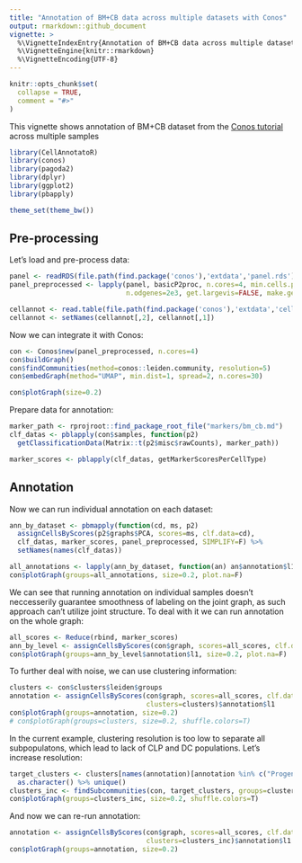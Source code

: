 ```yaml
---
title: "Annotation of BM+CB data across multiple datasets with Conos"
output: rmarkdown::github_document
vignette: >
  %\VignetteIndexEntry{Annotation of BM+CB data across multiple datasets with Conos}
  %\VignetteEngine{knitr::rmarkdown}
  %\VignetteEncoding{UTF-8}
---
```


```r
knitr::opts_chunk$set(
  collapse = TRUE,
  comment = "#>"
)
```

This vignette shows annotation of BM+CB dataset from the [Conos tutorial](https://github.com/hms-dbmi/conos/blob/master/vignettes/walkthrough.md) across multiple samples

```r
library(CellAnnotatoR)
library(conos)
library(pagoda2)
library(dplyr)
library(ggplot2)
library(pbapply)

theme_set(theme_bw())
```

## Pre-processing

Let's load and pre-process data:

```r
panel <- readRDS(file.path(find.package('conos'),'extdata','panel.rds'))
panel_preprocessed <- lapply(panel, basicP2proc, n.cores=4, min.cells.per.gene=0, 
                             n.odgenes=2e3, get.largevis=FALSE, make.geneknn=FALSE)
```

```r
cellannot <- read.table(file.path(find.package('conos'),'extdata','cellannot.txt'),header=F,sep='\t')
cellannot <- setNames(cellannot[,2], cellannot[,1])
```

Now we can integrate it with Conos:

```r
con <- Conos$new(panel_preprocessed, n.cores=4)
con$buildGraph()
con$findCommunities(method=conos::leiden.community, resolution=5)
con$embedGraph(method="UMAP", min.dist=1, spread=2, n.cores=30)

con$plotGraph(size=0.2)
```

Prepare data for annotation:

```r
marker_path <- rprojroot::find_package_root_file("markers/bm_cb.md")
clf_datas <- pblapply(con$samples, function(p2) 
  getClassificationData(Matrix::t(p2$misc$rawCounts), marker_path))

marker_scores <- pblapply(clf_datas, getMarkerScoresPerCellType)
```

## Annotation

Now we can run individual annotation on each dataset:

```r
ann_by_dataset <- pbmapply(function(cd, ms, p2) 
  assignCellsByScores(p2$graphs$PCA, scores=ms, clf.data=cd),
  clf_datas, marker_scores, panel_preprocessed, SIMPLIFY=F) %>% 
  setNames(names(clf_datas))

all_annotations <- lapply(ann_by_dataset, function(an) an$annotation$l1) %>% Reduce(c, .)
con$plotGraph(groups=all_annotations, size=0.2, plot.na=F)
```

We can see that running annotation on individual samples doesn't neccesserily guarantee smoothness of labeling on the joint graph, 
as such approach can't utilize joint structure. To deal with it we can run annotation on the whole graph:

```r
all_scores <- Reduce(rbind, marker_scores)
ann_by_level <- assignCellsByScores(con$graph, scores=all_scores, clf.data=clf_datas[[1]])
con$plotGraph(groups=ann_by_level$annotation$l1, size=0.2, plot.na=F)
```

To further deal with noise, we can use clustering information:

```r
clusters <- con$clusters$leiden$groups
annotation <- assignCellsByScores(con$graph, scores=all_scores, clf.data=clf_datas[[1]], 
                                  clusters=clusters)$annotation$l1
con$plotGraph(groups=annotation, size=0.2)
# con$plotGraph(groups=clusters, size=0.2, shuffle.colors=T)
```

In the current example, clustering resolution is too low to separate all subpopulatons, which lead to lack of CLP and DC populations. Let's increase resolution:

```r
target_clusters <- clusters[names(annotation)[annotation %in% c("Progenitors", "Plasma")]] %>% 
  as.character() %>% unique()
clusters_inc <- findSubcommunities(con, target_clusters, groups=clusters, resolution=2)
con$plotGraph(groups=clusters_inc, size=0.2, shuffle.colors=T)
```

And now we can re-run annotation:

```r
annotation <- assignCellsByScores(con$graph, scores=all_scores, clf.data=clf_datas[[1]], 
                                  clusters=clusters_inc)$annotation$l1
con$plotGraph(groups=annotation, size=0.2)
```
